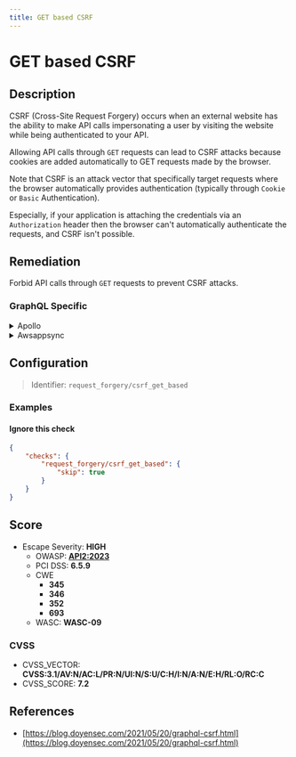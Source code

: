 ```yaml
---
title: GET based CSRF
---
```


# GET based CSRF

## Description

CSRF (Cross-Site Request Forgery) occurs when an external website has the ability to make API calls impersonating a user by visiting the website while being authenticated to your API.

Allowing API calls through `GET` requests can lead to CSRF attacks because cookies are added automatically to GET requests made by the browser.

Note that CSRF is an attack vector that specifically target requests where the browser automatically provides authentication (typically through `Cookie` or `Basic` Authentication).

Especially, if your application is attaching the credentials via an `Authorization` header then the browser can't automatically authenticate the requests, and CSRF isn't possible.


## Remediation

Forbid API calls through `GET` requests to prevent CSRF attacks.



### GraphQL Specific

<details>
    <summary>Apollo</summary>

Pass `csrfPrevention: true` to `new ApolloServer()`.

Check out the the [CSRF prevention documentation](https://www.apollographql.com/docs/apollo-server/security/cors#preventing-cross-site-request-forgery-csrf) for the best CSRF prevention techniques.


</details>

<details>
    <summary>Awsappsync</summary>

Make sure that your API does not use Cookie-based authentication.

There are many other ways to authenticate a user with AppSync:
- API Keys
- Amazon Cognito User Pools
- OpenID Connect
- AWS Identity and Access Management (IAM)
- AWS Lamba custom authentication

[AppSync: Authorization and Authentication](https://docs.aws.amazon.com/appsync/latest/devguide/security-authz.html)

Whichever method you use, verify that authentication occurs through headers because authentication headers are not automatically added by the targeted user browser (while Cookies are).

To avoid any risk, you can block every `GET` request and allow only `POST` requests, which are immune to this attack, but it comes at a cost. (see AWS pricing for the corresponding services)

* Block GET requests with AWS API Gateway (prefered method):

Put your AppSync API behind an API Gateway.

[API Gateway Documentation](https://docs.aws.amazon.com/apigateway/latest/developerguide/welcome.html)

You can then configure the API Gateway to act as an HTTP Proxy to your AppSync endpoint and configure it to allow only POST requests.

* Block GET requests with AWS Web Application Firewall:

Add the following Web ACL rule in the AWS WAF Console to block every GET request to the API:

```json
{
  "Name": "block-get",
  "Priority": 0,
  "Statement": {
    "ByteMatchStatement": {
      "SearchString": "GET",
      "FieldToMatch": {
        "Method": {}
      },
      "TextTransformations": [
        {
          "Priority": 0,
          "Type": "NONE"
        }
      ],
      "PositionalConstraint": "EXACTLY"
    }
  },
  "Action": {
    "Block": {}
  },
  "VisibilityConfig": {
    "SampledRequestsEnabled": true,
    "CloudWatchMetricsEnabled": true,
    "MetricName": "add-headers"
  }
}
```

You can also configure it manually by using the following field values :

If:
  - Field to match = HTTP method
  - Positional constraint = Exactly matches string
  - Search string = GET

Then:
  - Block

See: [AppSync API with AWS WAF](https://docs.aws.amazon.com/appsync/latest/devguide/WAF-Integration.html).

To learn more on AWS WAF, see: [AWS WAF](https://docs.aws.amazon.com/waf/latest/developerguide/waf-chapter.html).


</details>


## Configuration

> Identifier: `request_forgery/csrf_get_based`



### Examples



#### Ignore this check

```json
{
    "checks": {
        "request_forgery/csrf_get_based": {
            "skip": true
        }
    }
}
```




## Score

- Escape Severity: **<span className="high-severity">HIGH</span>**
  - OWASP: **[API2:2023](https://github.com/OWASP/API-Security/blob/master/editions/2023/en/0xa2-broken-authentication.md)**
  - PCI DSS: **6.5.9**
  - CWE
    - **345**
    - **346**
    - **352**
    - **693**
  - WASC: **WASC-09**
  
  

### CVSS

- CVSS_VECTOR: **CVSS:3.1/AV:N/AC:L/PR:N/UI:N/S:U/C:H/I:N/A:N/E:H/RL:O/RC:C**
- CVSS_SCORE: **7.2**

## References

- [https://blog.doyensec.com/2021/05/20/graphql-csrf.html](https://blog.doyensec.com/2021/05/20/graphql-csrf.html)
  